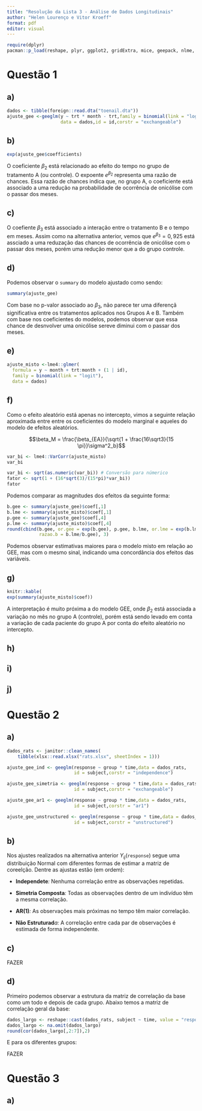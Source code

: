 ```yaml
---
title: "Resolução da Lista 3 - Análise de Dados Longitudinais"
author: "Helen Lourenço e Vitor Kroeff"
format: pdf
editor: visual
---
```


```r
require(dplyr)
pacman::p_load(reshape, plyr, ggplot2, gridExtra, mice, geepack, nlme, lme4, Matrix, janitor)
```

# Questão 1

## a) {.smaller}

```r
dados <- tibble(foreign::read.dta("toenail.dta"))
ajuste_gee <-geeglm(y ~ trt * month - trt,family = binomial(link = "logit"),
                    data = dados,id = id,corstr = "exchangeable")
```

## b)

```r
exp(ajuste_gee$coefficients)

```

O coeficiente $\beta_2$ está relacionado ao efeito do tempo no grupo de tratamento A (ou controle). O expoente $e^{\beta_2}$ representa uma razão de chances. Essa razão de chances indica que, no grupo A, o coeficiente está associado a uma redução na probabilidade de ocorrência de onicólise com o passar dos meses.

## c)

O coefiente $\beta_3$ está associado a interação entre o tratamento B e o tempo em meses. Assim como na alternativa anterior, vemos que $e^{\beta_3} = 0,925$ está assciado a uma reduzação das chances de ocorrência de onicólise com o passar dos meses, porém uma redução menor que a do grupo controle.

## d) {.smaller}

Podemos observar o `summary` do modelo ajustado como sendo:

```r
summary(ajuste_gee)
```

Com base no p-valor associado ao $\beta_3$, não parece ter uma diferençã significativa entre os tratamentos aplicados nos Grupos A e B. Também com base nos coeficientes do modelos, podemos observar que essa chance de desnvolver uma onicólise sereve diminui com o passar dos meses.

## e)

```r

ajuste_misto <-lme4::glmer(
  formula = y ~ month + trt:month + (1 | id), 
  family = binomial(link = "logit"),         
  data = dados)
```

## f)

Como o efeito aleatório está apenas no intercepto, vimos a seguinte relação aproximada entre entre os coeficientes do modelo marginal e aqueles do modelo de efeitos aleatórios.

$$\beta_M = \frac{\beta_{EA}}{\sqrt{1 + \frac{16\sqrt3}{15 \pi}}\sigma^2_b}$$

```r
var_bi <- lme4::VarCorr(ajuste_misto)
var_bi

```

```r
var_bi <- sqrt(as.numeric(var_bi)) # Conversão para númerico
fator <- sqrt(1 + (16*sqrt(3)/(15*pi)*var_bi))
fator
```

Podemos comparar as magnitudes dos efeitos da seguinte forma:

```r
b.gee <- summary(ajuste_gee)$coef[,1]
b.lme <- summary(ajuste_misto)$coef[,1]
p.gee <- summary(ajuste_gee)$coef[,4]
p.lme <- summary(ajuste_misto)$coef[,4]
round(cbind(b.gee, or.gee = exp(b.gee), p.gee, b.lme, or.lme = exp(b.lme), p.lme,
            razao.b = b.lme/b.gee), 3)

```

Podemos observar estimativas maiores para o modelo misto em relação ao GEE, mas com o mesmo sinal, indicando uma concordância dos efeitos das variáveis.

## g)

```r
knitr::kable(
exp(summary(ajuste_misto)$coef))
```

A interpretação é muito próxima a do modelo GEE, onde $\beta_2$ está associada a variação no mês no grupo A (controle), porém está sendo levado em conta a variação de cada paciente do grupo A por conta do efeito aleatório no intercepto.

## h)

## i)

## j)

# Questão 2

## a)

```r
dados_rats <- janitor::clean_names(
    tibble(xlsx::read.xlsx("rats.xlsx", sheetIndex = 1)))
```

```r

ajuste_gee_ind <- geeglm(response ~ group * time,data = dados_rats,
                         id = subject,corstr = "independence")

ajuste_gee_simetria <- geeglm(response ~ group * time,data = dados_rats,
                         id = subject,corstr = "exchangeable")

ajuste_gee_ar1 <- geeglm(response ~ group * time,data = dados_rats,
                         id = subject,corstr = "ar1")

ajuste_gee_unstructured <- geeglm(response ~ group * time,data = dados_rats,
                         id = subject,corstr = "unstructured")

```

## b)

Nos ajustes realizados na alternativa anterior $Y_{ij}$(`response`) segue uma distribuição Normal com diferentes formas de estimar a matriz de coreelção. Dentre as ajustas estão (em ordem):

-   **Independete***:* Nenhuma correlação entre as observações repetidas.

-   **Simetria Composta***:* Todas as observações dentro de um indivíduo têm a mesma correlação.

-   **AR(1)***:* As observações mais próximas no tempo têm maior correlação.

-   **Não Estruturad***a:* A correlação entre cada par de observações é estimada de forma independente.

## c)

FAZER

## d)

Primeiro podemos observar a estrutura da matriz de correlação da base como um todo e depois de cada grupo. Abaixo temos a matriz de correlação geral da base:

```r
dados_largo <- reshape::cast(dados_rats, subject ~ time, value = "response")
dados_largo <- na.omit(dados_largo)
round(cor(dados_largo[,2:7]),2)
```

E para os diferentes grupos:

FAZER

# Questão 3

## a)
